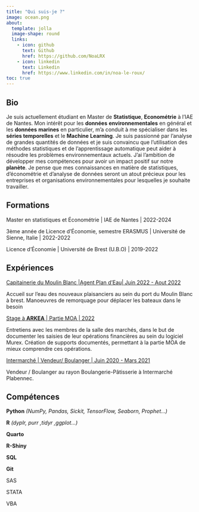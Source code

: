 ```yaml
---
title: "Qui suis-je ?"
image: ocean.png
about:
  template: jolla
  image-shape: round
  links:
    - icon: github
      text: Github
      href: https://github.com/NoaLRX
    - icon: linkedin
      text: Linkedin
      href: https://www.linkedin.com/in/noa-le-roux/
toc: true
---
```


## **Bio**

Je suis actuellement étudiant en Master de **Statistique**, **Econométrie** à l'IAE de Nantes. Mon intérêt pour les **données** **environnementales** en général et les **données** **marines** en particulier, m'a conduit à me spécialiser dans les **séries temporelles** et le **Machine** **Learning**. Je suis passionné par l'analyse de grandes quantités de données et je suis convaincu que l'utilisation des méthodes statistiques et de l'apprentissage automatique peut aider à résoudre les problèmes environnementaux actuels. J'ai l'ambition de développer mes compétences pour avoir un impact positif sur notre **planète**. Je pense que mes connaissances en matière de statistiques, d'économétrie et d'analyse de données seront un atout précieux pour les entreprises et organisations environnementales pour lesquelles je souhaite travailler.

## **Formations**

Master en statistiques et Économétrie \| IAE de Nantes \| 2022-2024

3ème année de Licence d'Économie, semestre ERASMUS \| Université de Sienne, Italie \| 2022-2022

Licence d'Économie \| Université de Brest (U.B.O) \| 2019-2022

## **Expériences**

[Capitainerie du Moulin Blanc \|Agent Plan d'Eau\| Juin 2022 - Aout 2022]{.underline}

Accueil sur l'eau des nouveaux plaisanciers au sein du port du Moulin Blanc à brest. Manoeuvres de remorquage pour déplacer les bateaux dans le besoin

[Stage à **ARKEA** \| Partie MOA \| 2022]{.underline}

Entretiens avec les membres de la salle des marchés, dans le but de documenter les saisies de leur opérations financières au sein du logiciel Murex. Création de supports documentés, permettant à la partie MOA de mieux comprendre ces opérations.

[Intermarché \| Vendeur/ Boulanger \| Juin 2020 - Mars 2021]{.underline}

Vendeur / Boulanger au rayon Boulangerie-Pâtisserie à Intermarché Plabennec.

## **Compétences**

**Python** *(NumPy, Pandas, Sickit, TensorFlow, Seaborn, Prophet...)*

**R** *(dyplr, purr ,tidyr ,ggplot...)*

**Quarto**

**R-Shiny**

**SQL**

**Git**

SAS

STATA

VBA
